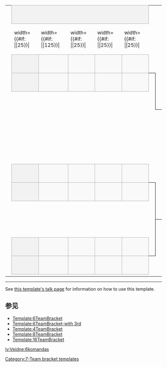 {| border=0 cellpadding=0 cellspacing=0 style="font-size: 90%; margin:1em 2em 1em 1em;"
| &nbsp;
| colspan="5" style="text-align:center;border:1px solid #aaa;background-color:#f2f2f2;" |{{{RD1|半準決賽}}}
| &nbsp;
| &nbsp;
| colspan="5" style="text-align:center;border:1px solid #aaa;background-color:#f2f2f2;" |{{{RD2|準決賽}}}
| &nbsp;
| &nbsp;
| colspan="5" style="text-align:center;border:1px solid #aaa;background-color:#f2f2f2;" |{{{RD3|決賽}}}

|-
| width=1|&nbsp;
| width={{#if: {{{seed-width|}}}|{{{seed-width}}}|25}}|&nbsp;
| width={{#if: {{{team-width|}}}|{{{team-width}}}|125}}|&nbsp;
| width={{#if: {{{score-width|}}}|{{{score-width}}}|25}}|&nbsp;
| width={{#if: {{{score-width|}}}|{{{score-width}}}|25}}|&nbsp;
| width={{#if: {{{score-width|}}}|{{{score-width}}}|25}}|&nbsp;
| width=5|&nbsp;
| width=5|&nbsp;
| width={{#if: {{{seed-width|}}}|{{{seed-width}}}|25}}|&nbsp;
| width={{#if: {{{team-width|}}}|{{{team-width}}}|125}}|&nbsp;
| width={{#if: {{{score-width|}}}|{{{score-width}}}|25}}|&nbsp;
| width={{#if: {{{score-width|}}}|{{{score-width}}}|25}}|&nbsp;
| width={{#if: {{{score-width|}}}|{{{score-width}}}|25}}|&nbsp;
| width=5|&nbsp;
| width=5|&nbsp;
| width={{#if: {{{seed-width|}}}|{{{seed-width}}}|25}}|&nbsp;
| width={{#if: {{{team-width|}}}|{{{team-width}}}|125}}|&nbsp;
| width={{#if: {{{score-width|}}}|{{{score-width}}}|25}}|&nbsp;
| width={{#if: {{{score-width|}}}|{{{score-width}}}|25}}|&nbsp;
| width={{#if: {{{score-width|}}}|{{{score-width}}}|25}}|&nbsp;

|-
| &nbsp;
| style="text-align:center;background-color:#f2f2f2;border:1px solid #aaa;"| {{{RD1-seed1|4}}}
| style="border:1px solid #aaa;background-color:#f9f9f9;" | &nbsp;{{{RD1-team1|&nbsp;}}}
| style="text-align:center;border:1px solid #aaa;background-color:#f9f9f9;" | {{{RD1-score1-1|&nbsp;}}}
| style="text-align:center;border:1px solid #aaa;border-left:0px;background-color:#f9f9f9;" | {{{RD1-score1-2|&nbsp;}}}
| style="text-align:center;border:1px solid #aaa;background-color:#f9f9f9;" | {{{RD1-score1-3|&nbsp;}}}
| style="border-width:0 0 1px 0; border-style:solid;border-color:black;"|&nbsp;
| style="border-width:0 0 0 0; border-style:solid;border-color:black;"|&nbsp;

|-
| &nbsp;
| style="text-align:center;background-color:#f2f2f2;border:1px solid #aaa;"| {{{RD1-seed2|5}}}
| style="border:1px solid #aaa;background-color:#f9f9f9;" | &nbsp;{{{RD1-team2|&nbsp;}}}
| style="text-align:center;border:1px solid #aaa;background-color:#f9f9f9;" | {{{RD1-score2-1|&nbsp;}}}
| style="text-align:center;border:1px solid #aaa;border-left:0px;background-color:#f9f9f9;" | {{{RD1-score2-2|&nbsp;}}}
| style="text-align:center;border:1px solid #aaa;background-color:#f9f9f9;" | {{{RD1-score2-3|&nbsp;}}}
| style="border-width:1px 1px 0 0; border-style:solid;border-color:black;"|&nbsp;
| style="border-width:0 0 0 1px; border-style:solid;border-color:black;"|&nbsp;

|-
| &nbsp;
| colspan="5" style="text-align:center;" | {{{group1|&nbsp;}}}
| style="border-width:0 1px 0 0; border-style:solid;border-color:black;"|&nbsp;
| style="border-width:0 0 1px 1px; border-style:solid;border-color:black;"|&nbsp;
| style="text-align:center;background-color:#f2f2f2;border:1px solid #aaa;"| {{{RD2-seed1|1}}}
| style="border:1px solid #aaa;background-color:#f9f9f9;" | &nbsp;{{{RD2-team1|&nbsp;}}}
| style="text-align:center;border:1px solid #aaa;background-color:#f9f9f9;" | {{{RD2-score1-1|&nbsp;}}}
| style="text-align:center;border:1px solid #aaa;border-left:0px;background-color:#f9f9f9;" | {{{RD2-score1-2|&nbsp;}}}
| style="text-align:center;border:1px solid #aaa;background-color:#f9f9f9;" | {{{RD2-score1-3|&nbsp;}}}
| style="border-width:0 0 1px 0; border-style:solid;border-color:black;"|&nbsp;

|-
| colspan="6" style="text-align:center;" | {{{group1|&nbsp;}}}
| style="border-width:0 0 0 0; border-style:solid;border-color:black;"|&nbsp;
| style="border-width:1px 0 0 0; border-style:solid;border-color:black;"|&nbsp;
| style="text-align:center;background-color:#f2f2f2;border:1px solid #aaa;"| {{{RD2-seed2|&nbsp;}}}
| style="border:1px solid #aaa;background-color:#f9f9f9;" | &nbsp;{{{RD2-team2|&nbsp;}}}
| style="text-align:center;border:1px solid #aaa;background-color:#f9f9f9;" | {{{RD2-score2-1|&nbsp;}}}
| style="text-align:center;border:1px solid #aaa;border-left:0px;background-color:#f9f9f9;" | {{{RD2-score2-2|&nbsp;}}}
| style="text-align:center;border:1px solid #aaa;background-color:#f9f9f9;" | {{{RD2-score2-3|&nbsp;}}}
| style="border-width:1px 1px 0 0; border-style:solid;border-color:black;"|&nbsp;
| style="border-width:0 0 0 1px; border-style:solid;border-color:black;"|&nbsp;

|-
| colspan="13"| &nbsp;
| style="border-width:0 1px 0 0; border-style:solid;border-color:black;"|&nbsp;
| style="border-width:0 0 0 1px; border-style:solid;border-color:black;"|&nbsp;

|-
| colspan="13"| &nbsp;
| style="border-width:0 1px 0 0; border-style:solid;border-color:black;"|&nbsp;
| style="border-width:0 0 1px 1px; border-style:solid;border-color:black;"|&nbsp;
| style="text-align:center;background-color:#f2f2f2;border:1px solid #aaa;"| {{{RD3-seed1|&nbsp;}}}
| style="border:1px solid #aaa;background-color:#f9f9f9;" | &nbsp;{{{RD3-team1|&nbsp;}}}
| style="text-align:center;border:1px solid #aaa;background-color:#f9f9f9;" | {{{RD3-score1-1|&nbsp;}}}
| style="text-align:center;border:1px solid #aaa;border-left:0px;background-color:#f9f9f9;" | {{{RD3-score1-2|&nbsp;}}}
| style="text-align:center;border:1px solid #aaa;background-color:#f9f9f9;" | {{{RD3-score1-3|&nbsp;}}}

|-
| &nbsp;
| style="text-align:center;background-color:#f2f2f2;border:1px solid #aaa;"| {{{RD1-seed3|2}}}
| style="border:1px solid #aaa;background-color:#f9f9f9;" | &nbsp;{{{RD1-team3|&nbsp;}}}
| style="text-align:center;border:1px solid #aaa;background-color:#f9f9f9;" | {{{RD1-score3-1|&nbsp;}}}
| style="text-align:center;border:1px solid #aaa;border-left:0px;background-color:#f9f9f9;" | {{{RD1-score3-2|&nbsp;}}}
| style="text-align:center;border:1px solid #aaa;background-color:#f9f9f9;" | {{{RD1-score3-3|&nbsp;}}}
| style="border-width:0 0 1px 0; border-style:solid;border-color:black;"|&nbsp;
| colspan="6"| &nbsp;
| style="border-width:0 1px 0 0; border-style:solid;border-color:black;"|&nbsp;
| style="border-width:1px 0 0 1px; border-style:solid;border-color:black;"|&nbsp;
| style="text-align:center;background-color:#f2f2f2;border:1px solid #aaa;"| {{{RD3-seed2|&nbsp;}}}
| style="border:1px solid #aaa;background-color:#f9f9f9;" | &nbsp;{{{RD3-team2|&nbsp;}}}
| style="text-align:center;border:1px solid #aaa;background-color:#f9f9f9;" | {{{RD3-score2-1|&nbsp;}}}
| style="text-align:center;border:1px solid #aaa;border-left:0px;background-color:#f9f9f9;" | {{{RD3-score2-2|&nbsp;}}}
| style="text-align:center;border:1px solid #aaa;background-color:#f9f9f9;" | {{{RD3-score2-3|&nbsp;}}}

|-
| &nbsp;
| style="text-align:center;background-color:#f2f2f2;border:1px solid #aaa;"| {{{RD1-seed4|7}}}
| style="border:1px solid #aaa;background-color:#f9f9f9;" | &nbsp;{{{RD1-team4|&nbsp;}}}
| style="text-align:center;border:1px solid #aaa;background-color:#f9f9f9;" | {{{RD1-score4-1|&nbsp;}}}
| style="text-align:center;border:1px solid #aaa;border-left:0px;background-color:#f9f9f9;" | {{{RD1-score4-2|&nbsp;}}}
| style="text-align:center;border:1px solid #aaa;background-color:#f9f9f9;" | {{{RD1-score4-3|&nbsp;}}}
| style="border-width:1px 1px 0 0; border-style:solid;border-color:black;"|&nbsp;
| style="border-width:0 0 0 1px; border-style:solid;border-color:black;"|&nbsp;
| colspan="5"| &nbsp;
| style="border-width:0 1px 0 0; border-style:solid;border-color:black;"|&nbsp;
| style="border-width:0 0 0 1px; border-style:solid;border-color:black;"|&nbsp;

|-
| &nbsp;
| colspan="5" style="text-align:center;" | {{{group2|&nbsp;}}}
| style="border-width:0 1px 0 0; border-style:solid;border-color:black;"|&nbsp;
| style="border-width:0 0 1px 1px; border-style:solid;border-color:black;"|&nbsp;
| style="text-align:center;background-color:#f2f2f2;border:1px solid #aaa;"| {{{RD2-seed3|&nbsp;}}}
| style="border:1px solid #aaa;background-color:#f9f9f9;" | &nbsp;{{{RD2-team3|&nbsp;}}}
| style="text-align:center;border:1px solid #aaa;background-color:#f9f9f9;" | {{{RD2-score3-1|&nbsp;}}}
| style="text-align:center;border:1px solid #aaa;border-left:0px;background-color:#f9f9f9;" | {{{RD2-score3-2|&nbsp;}}}
| style="text-align:center;border:1px solid #aaa;background-color:#f9f9f9;" | {{{RD2-score3-3|&nbsp;}}}
| style="border-width:0 1px 1px 0; border-style:solid;border-color:black;"|&nbsp;
| style="border-width:0 0 0 1px; border-style:solid;border-color:black;"|&nbsp;

|-
| &nbsp;
| colspan="5" style="text-align:center;" | {{{group3|&nbsp;}}}
| style="border-width:0 1px 0 0; border-style:solid;border-color:black;"|&nbsp;
| style="border-width:1px 0 0 1px; border-style:solid;border-color:black;"|&nbsp;
| style="text-align:center;background-color:#f2f2f2;border:1px solid #aaa;"| {{{RD2-seed4|&nbsp;}}}
| style="border:1px solid #aaa;background-color:#f9f9f9;" | &nbsp;{{{RD2-team4|&nbsp;}}}
| style="text-align:center;border:1px solid #aaa;background-color:#f9f9f9;" | {{{RD2-score4-1|&nbsp;}}}
| style="text-align:center;border:1px solid #aaa;border-left:0px;background-color:#f9f9f9;" | {{{RD2-score4-2|&nbsp;}}}
| style="text-align:center;border:1px solid #aaa;background-color:#f9f9f9;" | {{{RD2-score4-3|&nbsp;}}}
| style="border-width:1px 0 0 0; border-style:solid;border-color:black;"|&nbsp;

|-
| &nbsp;
| style="text-align:center;background-color:#f2f2f2;border:1px solid #aaa;"| {{{RD1-seed5|3}}}
| style="border:1px solid #aaa;background-color:#f9f9f9;" | &nbsp;{{{RD1-team5|&nbsp;}}}
| style="text-align:center;border:1px solid #aaa;background-color:#f9f9f9;" | {{{RD1-score5-1|&nbsp;}}}
| style="text-align:center;border:1px solid #aaa;border-left:0px;background-color:#f9f9f9;" | {{{RD1-score5-2|&nbsp;}}}
| style="text-align:center;border:1px solid #aaa;background-color:#f9f9f9;" | {{{RD1-score5-3|&nbsp;}}}
| style="border-width:0 1px 1px 0; border-style:solid;border-color:black;"|&nbsp;
| style="border-width:0 0 0 1px; border-style:solid;border-color:black;"|&nbsp;

|-
| &nbsp;
| style="text-align:center;background-color:#f2f2f2;border:1px solid #aaa;"| {{{RD1-seed6|6}}}
| style="border:1px solid #aaa;background-color:#f9f9f9;" | &nbsp;{{{RD1-team6|&nbsp;}}}
| style="text-align:center;border:1px solid #aaa;background-color:#f9f9f9;" | {{{RD1-score6-1|&nbsp;}}}
| style="text-align:center;border:1px solid #aaa;border-left:0px;background-color:#f9f9f9;" | {{{RD1-score6-2|&nbsp;}}}
| style="text-align:center;border:1px solid #aaa;background-color:#f9f9f9;" | {{{RD1-score6-3|&nbsp;}}}
| style="border-width:1px 0 0 0; border-style:solid;border-color:black;"|&nbsp;

|-
|}<noinclude>
----
See [[Template talk:{{PAGENAME}}|this template's talk page]] for information on how to use this template.
==参见==
*[[Template:6TeamBracket]]
*[[Template:6TeamBracket-with 3rd]]
*[[Template:4TeamBracket]]
*[[Template:8TeamBracket]]
*[[Template:16TeamBracket]]

[[Category:7-Team bracket templates]]

[[lv:Veidne:6komandas]]
</noinclude>